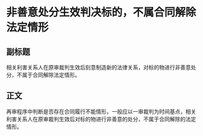 # 非善意处分生效判决标的，不属合同解除法定情形
## 副标题
相关利害关系人在原审裁判生效后刻意制造新的法律关系，对标的物进行非善意处分，不属于合同解除法定情形。
## 正文
再审程序中判断是否存在合同履行不能情形，一般应以一审裁判为时间基点，相关利害关系人在原审裁判生效后对标的物进行非善意的处分，不属于合同解除的法定情形。